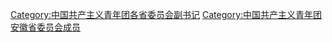 [[Category:中国共产主义青年团各省委员会副书记|Category:中国共产主义青年团各省委员会副书记]]
[[Category:中国共产主义青年团安徽省委员会成员|Category:中国共产主义青年团安徽省委员会成员]]